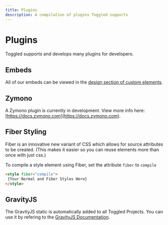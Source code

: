 ```yaml
---
title: Plugins
description: A compilation of plugins Toggled supports
---
```


# Plugins

Toggled supports and develops many plugins for developers.

## Embeds

All of our embeds can be viewed in the [design section of custom elements](/site/toggledtech-docs/Custom%20Elements).

## Zymono

A Zymono plugin is currently in development. View more info here: [https://docs.zymono.com](https://docs.zymono.com).

## Fiber Styling

Fiber is an innovative new variant of CSS which allows for source attributes to be created. (This makes it easier so you can reuse elements more than once with just css.)

To compile a style element using Fiber, set the attribute `fiber` to `compile`

```html
<style fiber="compile">
 {Your Normal and Fiber Styles Here}
</style>
```

## GravityJS

The GravityJS static is automatically added to all Toggled Projects. You can use it by refering to the [GravityJS Documentation](https://github.com/useToggled/GravityJS).
